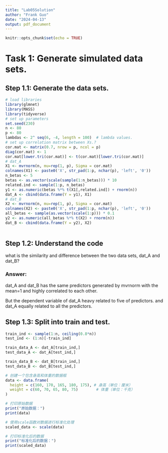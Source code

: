 ```yaml
---
title: "Lab05Solution"
author: "Frank Guo"
date: "2024-04-13"
output: pdf_document
---
```


```r
knitr::opts_chunk$set(echo = TRUE)
```

# Task 1: Generate simulated data sets.   

## Step 1.1: Generate the data sets.   

```r

# load libraries
library(glmnet)
library(MASS)
library(tidyverse)
# set up parameters
set.seed(230) 
n <- 80  
p <- 80  
lambdas <- 2^ seq(6, -4, length = 100)  # lambda values.
# set up correlation matrix between Xs.?
cor.mat <- matrix(0.7, nrow = p, ncol = p)
diag(cor.mat) <- 1
cor.mat[lower.tri(cor.mat)] <- t(cor.mat)[lower.tri(cor.mat)]
# dat_A
X1 <- mvrnorm(n, mu=rep(1, p), Sigma = cor.mat)
colnames(X1) <- paste0('X', str_pad(1:p, nchar(p), 'left', '0'))
n_betas <- 5
betas <- as.vector(scale(sample(1:n_betas))) * 10
related.ind <- sample(1:p, n_betas)
y1 <- as.numeric(betas %*% t(X1[,related.ind]) + rnorm(n))
dat_A <- cbind(data.frame(Y = y1), X1)
# dat_B 
X2 <- mvrnorm(n, mu=rep(1, p), Sigma = cor.mat)
colnames(X2) <- paste0('X', str_pad(1:p, nchar(p), 'left', '0'))
all_betas <- sample(as.vector(scale(1:p))) * 0.1
y2 <- as.numeric(all_betas %*% t(X2) + rnorm(n))
dat_B <- cbind(data.frame(Y = y2), X2)
  
```

## Step 1.2: Understand the code
what is the similarity and difference between the two data sets, dat_A and dat_B?     


### Answer:    

dat_A and dat_B has the same predictors generated by mvrnorm with the mean=1 and
highly correlated to each other.    

But the dependent variable of dat_A heavy related to five of predictors. and dat_A 
equally related to all the predictors.    


## Step 1.3: Split into train and test.   

```r

train_ind <- sample(1:n, ceiling(0.8*n))
test_ind <- (1:n)[-train_ind]

train_data_A <- dat_A[train_ind,]
test_data_A <- dat_A[test_ind,]

train_data_B <- dat_B[train_ind,]
test_data_B <- dat_B[test_ind,]


```



```r
# 创建一个包含身高和体重的数据框
data <- data.frame(
  height = c(160, 170, 165, 180, 175), # 身高（单位：厘米）
  weight = c(60, 70, 65, 80, 75)        # 体重（单位：千克）
)

# 打印原始数据
print("原始数据：")
print(data)

# 使用scale函数对数据进行标准化处理
scaled_data <- scale(data)

# 打印标准化后的数据
print("标准化后的数据：")
print(scaled_data)

```

